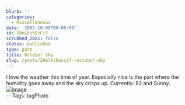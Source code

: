 ```yaml
---
blurb: ''
categories:
  - Miscellaneous
date: '2005-10-08T00:00:00'
id: 20eLKshEzCiF
scrubbed_2021: false
status: published
type: post
title: October Sky
slug: /posts/20elkshezcif--october-sky
---
```


I love the weather this time of year. Especially nice is the part
where the humidity goes away and the sky crisps up. Currently: 82
and Sunny.  
[![image](https://photos1.blogger.com/blogger/2691/1643/400/20051008_155654a.jpg)](http://photos1.blogger.com/blogger/2691/1643/1600/20051008_155654a.jpg)  
-- Tags: tagPhoto
